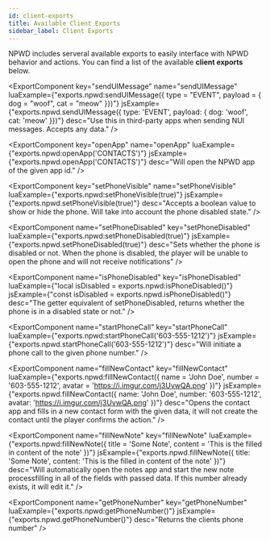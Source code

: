 ```yaml
---
id: client-exports
title: Available Client Exports
sidebar_label: Client Exports
---
```



NPWD includes serveral available exports to easily interface with
NPWD behavior and actions. You can find a list of the available **client exports** below.

<ExportComponent
    key="sendUIMessage"
    name="sendUIMessage"
    luaExample={"exports.npwd:sendUIMessage({ type = \"EVENT\", payload = { dog = \"woof\", cat = \"meow\" }})"}
    jsExample={"exports.npwd.sendUIMessage({ type: 'EVENT', payload: { dog: 'woof', cat: 'meow' }})"}
    desc="Use this in third-party apps when sending NUI messages. Accepts any data."
/>

<ExportComponent
    key="openApp"
    name="openApp"
    luaExample={"exports.npwd:openApp('CONTACTS')"}
    jsExample={"exports.npwd.openApp('CONTACTS')"}
    desc="Will open the NPWD app of the given app id."
/>

<ExportComponent
    key="setPhoneVisible"
    name="setPhoneVisible"
    luaExample={"exports.npwd:setPhoneVisible(true)"}
    jsExample={"exports.npwd.setPhoneVisible(true)"}
    desc="Accepts a boolean value to show or hide the phone. Will take into account the phone disabled state."
/>

<ExportComponent
    name="setPhoneDisabled"
    key="setPhoneDisabled"
    luaExample={"exports.npwd:setPhoneDisabled(true)"}
    jsExample={"exports.npwd.setPhoneDisabled(true)"}
    desc="Sets whether the phone is disabled or not. When the phone is disabled, the player will be unable to open the phone and will not receive notifications"
/>

<ExportComponent
    name="isPhoneDisabled"
    key="isPhoneDisabled"
    luaExample={"local isDisabled = exports.npwd:isPhoneDisabled()"}
    jsExample={"const isDisabled = exports.npwd.isPhoneDisabled()"}
    desc="The getter equivalent of setPhoneDisabled, returns whether the phone is in a disabled state or not."
/>

<ExportComponent
    name="startPhoneCall"
    key="startPhoneCall"
    luaExample={"exports.npwd:startPhoneCall('603-555-1212')"}
    jsExample={"exports.npwd.startPhoneCall('603-555-1212')"}
    desc="Will initiate a phone call to the given phone number."
/>

<ExportComponent
    name="fillNewContact"
    key="fillNewContact"
    luaExample={"exports.npwd:fillNewContact({ name = 'John Doe', number = '603-555-1212', avatar = 'https://i.imgur.com/j3UvwQA.png' })"}
    jsExample={"exports.npwd.fillNewContact({ name: 'John Doe', number: '603-555-1212', avatar: 'https://i.imgur.com/j3UvwQA.png' })"}
    desc="Opens the contact app and fills in a new contact form with the given data, it will not create the contact until the player confirms the action."
/>

<ExportComponent
    name="fillNewNote"
    key="fillNewNote"
    luaExample={"exports.npwd:fillNewNote({ title = 'Some Note', content = 'This is the filled in content of the note' })"}
    jsExample={"exports.npwd.fillNewNote({ title: 'Some Note', content: 'This is the filled in content of the note' })"}
    desc="Will automatically open the notes app and start the new note processfilling in all of the fields with passed data. If this number already exists, it will edit it."
/>

<ExportComponent
    name="getPhoneNumber"
    key="getPhoneNumber"
    luaExample={"exports.npwd:getPhoneNumber()"}
    jsExample={"exports.npwd.getPhoneNumber()"}
    desc="Returns the clients phone number"
/>
